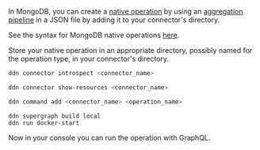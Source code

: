In MongoDB, you can create a [native operation](/reference/connectors/mongodb/native-operations/index.mdx) by using an
[aggregation pipeline](https://www.mongodb.com/docs/manual/core/aggregation-pipeline/) in a JSON file by adding it to
your connector's directory.

See the syntax for MongoDB native operations [here](/reference/connectors/mongodb/native-operations/syntax.mdx).

Store your native operation in an appropriate directory, possibly named for the operation type, in your connector's
directory.

```sh title="Introspect your MongoDB instance:"
ddn connector introspect <connector_name>
```

```sh title="Show the found resources:"
ddn connector show-resources <connector_name>
```

```sh title="Then, add your model:"
ddn command add <connector_name> <operation_name>
```

```title="Build and serve your supergraph API:"
ddn supergraph build local
ddn run docker-start
```

Now in your console you can run the operation with GraphQL.
